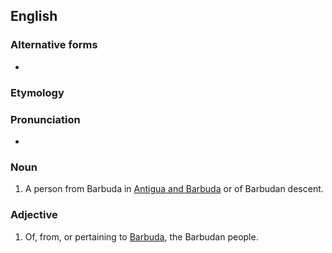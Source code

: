 ==English==

===Alternative forms===
* {{l|en|Barbudian}}

===Etymology===
{{suffix|Barbuda|an|lang=en}}

===Pronunciation===
* {{IPA|/bɑɹˈbjuːdən/|lang=en}}

===Noun===
{{en-noun}}

# A person from Barbuda in [[Antigua and Barbuda]] or of Barbudan descent.

===Adjective===
{{en-adj|-}}

# Of, from, or pertaining to [[Barbuda]], the Barbudan people.